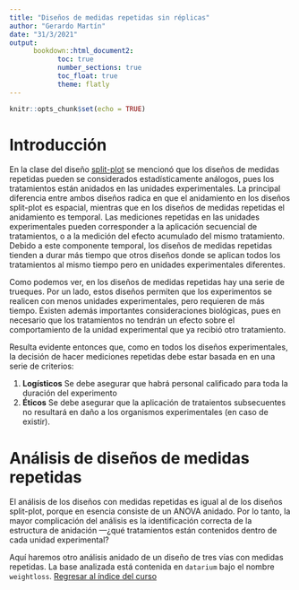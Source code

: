 ```yaml
---
title: "Diseños de medidas repetidas sin réplicas"
author: "Gerardo Martín"
date: "31/3/2021"
output:
      bookdown::html_document2:
            toc: true 
            number_sections: true
            toc_float: true
            theme: flatly
---
```


```r
knitr::opts_chunk$set(echo = TRUE)
```

# Introducción

En la clase del diseño [split-plot](Split-plot.html) se mencionó que los diseños de medidas repetidas pueden se considerados estadísticamente análogos, pues los tratamientos están anidados en las unidades experimentales. La principal diferencia entre ambos diseños radica en que el anidamiento en los diseños split-plot es espacial, mientras que en los diseños de medidas repetidas el anidamiento es temporal. Las mediciones repetidas en las unidades experimentales pueden corresponder a la aplicación secuencial de tratamientos, o a la medición del efecto acumulado del mismo tratamiento. Debido a este componente temporal, los diseños de medidas repetidas tienden a durar más tiempo que otros diseños donde se aplican todos los tratamientos al mismo tiempo pero en unidades experimentales diferentes.

Como podemos ver, en los diseños de medidas repetidas hay una serie de trueques. Por un lado, estos diseños permiten que los experimentos se realicen con menos unidades experimentales, pero requieren de más tiempo. Existen además importantes consideraciones biológicas, pues en necesario que los tratamientos no tendrán un efecto sobre el comportamiento de la unidad experimental que ya recibió otro tratamiento.

Resulta evidente entonces que, como en todos los diseños experimentales, la decisión de hacer mediciones repetidas debe estar basada en en una serie de criterios:

1. **Logísticos** Se debe asegurar que habrá personal calificado para toda la duración del experimento
2. **Éticos** Se debe asegurar que la aplicación de trataientos subsecuentes no resultará en daño a los organismos experimentales (en caso de existir).

# Análisis de diseños de medidas repetidas

El análisis de los diseños con medidas repetidas es igual al de los diseños split-plot, porque en esencia consiste de un ANOVA anidado. Por lo tanto, la mayor complicación del análisis es la identificación correcta de la estructura de anidación ---¿qué tratamientos están contenidos dentro de cada unidad experimental?

Aquí haremos otro análisis anidado de un diseño de tres vías con medidas repetidas. La base analizada está contenida en `datarium` bajo el nombre `weightloss`.
[Regresar al índice del curso](../index.html)